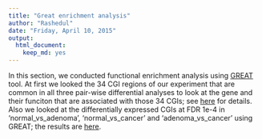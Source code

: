 ```yaml
---
title: "Great enrichment analysis"
author: "Rashedul"
date: "Friday, April 10, 2015"
output:
  html_document:
    keep_md: yes
---
```


In this section, we conducted functional enrichment analysis using [GREAT](http://bejerano.stanford.edu/great/public/html/) tool. At first we looked the 34 CGI regions of our experiment that are common in all three pair-wise differential analyses to look at the gene and their funciton that are associated with those 34 CGIs; see [here]() for details. Also we looked at the differentially expressed CGIs at FDR 1e-4 in 'normal_vs_adenoma', 'normal_vs_cancer' and 'adenoma_vs_cancer' using GREAT; the results are [here](). 
